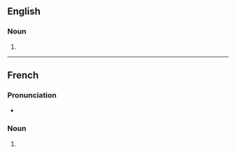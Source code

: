 {{also|Abstinents}}

==English==

===Noun===
{{head|en|noun form}}

# {{plural of|en|abstinent}}

----

==French==

===Pronunciation===
* {{audio|fr|LL-Q150 (fra)-Lyokoï-abstinents.wav|Audio}}

===Noun===
{{head|fr|noun form|g=m}}

# {{plural of|fr|abstinent}}
